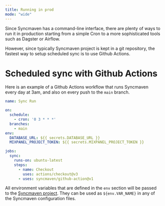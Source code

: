 ```yaml
---
title: Running in prod
mode: "wide"
---
```


Since Syncmaven has a command-line interface, there are plenty of ways to run it in production starting from a
simple Cron to a more sophisticated tools such as Dagster or Airflow.

However, since typically Syncmaven project is kept in a
git repository, the fastest way to setup scheduled sync is to use Github Actions.

# Scheduled sync with Github Actions

Here is an example of a Github Actions workflow that runs Syncmaven every day at 3am, and
also on every push to the `main` branch.

```yaml
name: Sync Run

on:
  schedule:
    - cron: '0 3 * * *'
  branches:
    - main
env:
  DATABASE_URL: ${{ secrets.DATABASE_URL }}
  MIXPANEL_PROJECT_TOKEN: ${{ secrets.MIXPANEL_PROJECT_TOKEN }}

jobs:
  sync:
    runs-on: ubuntu-latest
    steps:
      - name: Checkout
        uses: actions/checkout@v3
      - uses: syncmaven/github-action@v1
```

All environment variables that are defined in the `env` section will be passed to the [Syncmaven project](/fundametals/project). They
can be used as `${env.VAR_NAME}` in any of the Syncmaven configuration files.